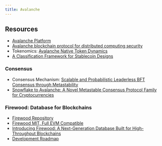 ```yaml
---
title: Avalanche
---
```


## Resources

- [Avalanche Platform](https://assets.website-files.com/5d80307810123f5ffbb34d6e/6008d7bbf8b10d1eb01e7e16_Avalanche%20Platform%20Whitepaper.pdf)
- [Avalanche blockchain protocol for distributed computing security](https://ieeexplore.ieee.org/abstract/document/8812863)
- Tokenomics: [Avalanche Native Token Dynamics](https://assets.website-files.com/5d80307810123f5ffbb34d6e/6008d7bc56430d6b8792b8d1_Avalanche%20Native%20Token%20Dynamics.pdf)
- [A Classification Framework for Stablecoin Designs](https://assets.website-files.com/5d80307810123f5ffbb34d6e/5e6176a18436bc4204f4db36_stablecoin.pdf)

### Consensus 

- Consensus Mechanism: [Scalable and Probabilistic Leaderless BFT Consensus through Metastability](https://assets.website-files.com/5d80307810123f5ffbb34d6e/6009805681b416f34dcae012_Avalanche%20Consensus%20Whitepaper.pdf)
- [Snowflake to Avalanche: A Novel Metastable Consensus Protocol Family for Cryptocurrencies](http://knowen-production.s3.amazonaws.com/uploads/attachment/file/1922/Snowflake%2Bto%2BAvalanche%2B-%2BA%2BNovel%2BMetastable%2BConsensus%2BProtocol%2BFamily.pdf)

### Firewood: Database for Blockchains

- [Firewood Repository](https://github.com/ava-labs/firewood/)
- [Firewood MIT, Full EVM Compatible](https://github.com/ava-labs/firewood-mit)
- [Introducing Firewood: A Next-Generation Database Built for High-Throughput Blockchains](https://www.avax.network/blog/introducing-firewood-a-next-generation-database-built-for-high-throughput-blockchains)
- [Development Roadmap](https://github.com/ava-labs/firewood#roadmap)
